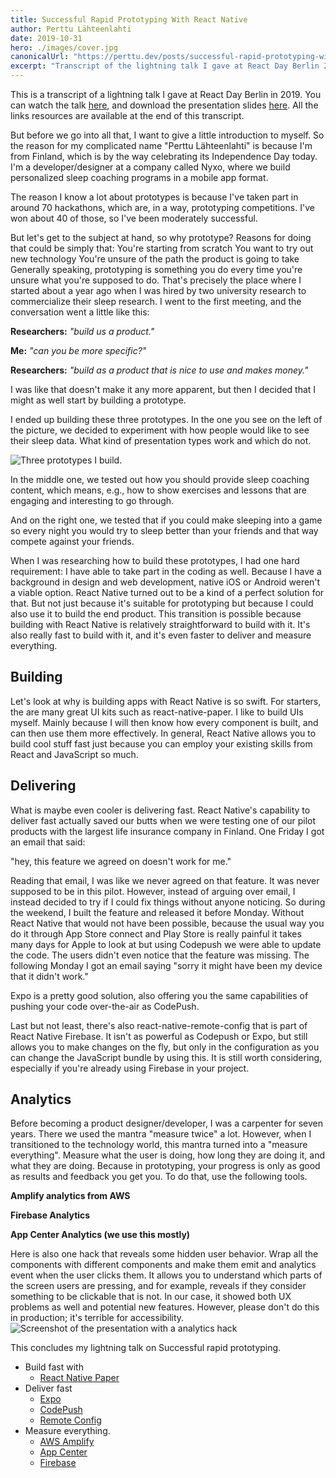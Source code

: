 ```yaml
---
title: Successful Rapid Prototyping With React Native
author: Perttu Lähteenlahti
date: 2019-10-31
hero: ./images/cover.jpg
canonicalUrl: "https://perttu.dev/posts/successful-rapid-prototyping-with-react-native/"
excerpt: "Transcript of the lightning talk I gave at React Day Berlin 2019 titled: 'Successful Rapid Prototyping With React Native'"
---
```


This is a transcript of a lightning talk I gave at React Day Berlin in 2019. You can watch the talk [here](https://www.youtube.com/embed/QafikEOSUGA), and download the presentation slides [here](ReactDayBerlin19.pdf). All the links resources are available at the end of this transcript.

But before we go into all that, I want to give a little introduction to myself. So the reason for my complicated name "Perttu Lähteenlahti" is because I'm from Finland, which is by the way celebrating its Independence Day today. I'm a developer/designer at a company called Nyxo, where we build personalized sleep coaching programs in a mobile app format.

The reason I know a lot about prototypes is because I've taken part in around 70 hackathons, which are, in a way, prototyping competitions. I've won about 40 of those, so I've been moderately successful.

But let's get to the subject at hand, so why prototype? Reasons for doing that could be simply that:
You're starting from scratch
You want to try out new technology
You're unsure of the path the product is going to take
Generally speaking, prototyping is something you do every time you're unsure what you're supposed to do. That's precisely the place where I started about a year ago when I was hired by two university research to commercialize their sleep research. I went to the first meeting, and the conversation went a little like this:

**Researchers:** _"build us a product."_

**Me:** _"can you be more specific?"_

**Researchers:** _"build as a product that is nice to use and makes money."_

I was like that doesn't make it any more apparent, but then I decided that I might as well start by building a prototype.

I ended up building these three prototypes. In the one you see on the left of the picture, we decided to experiment with how people would like to see their sleep data. What kind of presentation types work and which do not.

![Three prototypes I build.](images/prototypes.png "Three prototypes I build ")

In the middle one, we tested out how you should provide sleep coaching content, which means, e.g., how to show exercises and lessons that are engaging and interesting to go through.

And on the right one, we tested that if you could make sleeping into a game so every night you would try to sleep better than your friends and that way compete against your friends.

When I was researching how to build these prototypes, I had one hard requirement: I have able to take part in the coding as well. Because I have a background in design and web development, native iOS or Android weren't a viable option. React Native turned out to be a kind of a perfect solution for that. But not just because it's suitable for prototyping but because I could also use it to build the end product. This transition is possible because building with React Native is relatively straightforward to build with it. It's also really fast to build with it, and it's even faster to deliver and measure everything.

## Building

Let's look at why is building apps with React Native is so swift. For starters, the are many great UI kits such as react-native-paper. I like to build UIs myself. Mainly because I will then know how every component is built, and can then use them more effectively. In general, React Native allows you to build cool stuff fast just because you can employ your existing skills from React and JavaScript so much.

## Delivering

What is maybe even cooler is delivering fast. React Native's capability to deliver fast actually saved our butts when we were testing one of our pilot products with the largest life insurance company in Finland. One Friday I got an email that said:

"hey, this feature we agreed on doesn't work for me."

Reading that email, I was like we never agreed on that feature. It was never supposed to be in this pilot. However, instead of arguing over email, I instead decided to try if I could fix things without anyone noticing. So during the weekend, I built the feature and released it before Monday. Without React Native that would not have been possible, because the usual way you do it through App Store connect and Play Store is really painful it takes many days for Apple to look at but using Codepush we were able to update the code. The users didn't even notice that the feature was missing. The following Monday I got an email saying "sorry it might have been my device that it didn't work."

Expo is a pretty good solution, also offering you the same capabilities of pushing your code over-the-air as CodePush.

Last but not least, there's also react-native-remote-config that is part of React Native Firebase. It isn't as powerful as Codepush or Expo, but still allows you to make changes on the fly, but only in the configuration as you can change the JavaScript bundle by using this. It is still worth considering, especially if you're already using Firebase in your project.

## Analytics

Before becoming a product designer/developer, I was a carpenter for seven years. There we used the mantra "measure twice" a lot. However, when I transitioned to the technology world, this mantra turned into a "measure everything". Measure what the user is doing, how long they are doing it, and what they are doing. Because in prototyping, your progress is only as good as results and feedback you get you. To do that, use the following tools.

**Amplify analytics from AWS**

**Firebase Analytics**

**App Center Analytics (we use this mostly)**

Here is also one hack that reveals some hidden user behavior. Wrap all the components with different <TouchableWithoutFeedback/> components and make them emit and analytics event when the user clicks them. It allows you to understand which parts of the screen users are pressing, and for example, reveals if they consider something to be clickable that is not. In our case, it showed both UX problems as well and potential new features. However, please don't do this in production; it's terrible for accessibility.
![Screenshot of the presentation with a analytics hack ](images/hack.png "Analytics hack")

This concludes my lightning talk on Successful rapid prototyping.

- Build fast with
  - [React Native Paper](https://reactnativepaper.com/)
- Deliver fast
  - [Expo](https://expo.io)
  - [CodePush](https://github.com/Microsoft/code-push)
  - [Remote Config](https://invertase.io/oss/react-native-firebase/v6/remote-config)
- Measure everything.
  - [AWS Amplify](https://aws-amplify.github.io/)
  - [App Center](https://appcenter.m)
  - [Firebase](https://rnfirebase.io/docs/v5.x.x/analytics/ios)
